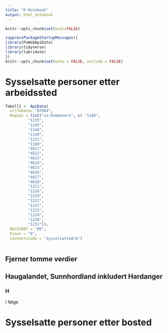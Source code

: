 ```yaml
---
title: "R Notebook"
output: html_notebook
---
```


```r
knitr::opts_chunk$set(eval=FALSE)
```


```r
suppressPackageStartupMessages({
library(PxWebApiData)
library(tidyverse)
library(lubridate)
})
knitr::opts_chunk$set(echo = FALSE, include = FALSE)
```

# Sysselsatte personer etter arbeidssted

```r
Tabell1 <- ApiData(
  urlToData= "07984",
  Region = list("vs:KommunerS", c( "1106",
          "1135",
          "1145",
          "1146",
          "1149",
          "1151",
          "1160",
          "4611",
          "4612",
          "4613",
          "4614",
          "4615",
          "4616",
          "4617",
          "4618",
          "1211",
          "1216",
          "1219",
          "1221",
          "1222",
          "1223",
          "1224",
          "1228",
          "1231")), 
  NACE2007 = "00",
  Kjonn = "0",
  ContentsCode = "SysselsatteArb")
  
```

## Fjerner tomme verdier 

## Haugalandet, Sunnhordland inkludert Hardanger

### H
I følge 

# Sysselsatte personer etter bosted

```r

```

